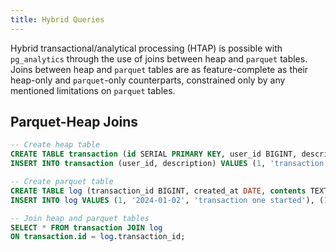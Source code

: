 ```yaml
---
title: Hybrid Queries
---
```


Hybrid transactional/analytical processing (HTAP) is possible with `pg_analytics` through the use of joins between heap and `parquet` tables. Joins between heap and `parquet` tables are as feature-complete as their heap-only and `parquet`-only counterparts, constrained only by any mentioned limitations on `parquet` tables.


## Parquet-Heap Joins
```sql
-- Create heap table
CREATE TABLE transaction (id SERIAL PRIMARY KEY, user_id BIGINT, description TEXT);
INSERT INTO transaction (user_id, description) VALUES (1, 'transaction one'), (2, 'transaction two'), (4, 'transaction three');

-- Create parquet table
CREATE TABLE log (transaction_id BIGINT, created_at DATE, contents TEXT);
INSERT INTO log VALUES (1, '2024-01-02', 'transaction one started'), (1, '2024-01-03', 'transaction one finished'), (2, '2024-03-03', 'transaction two failed'), (3, '2024-04-03', 'transaction three started');

-- Join heap and parquet tables
SELECT * FROM transaction JOIN log
ON transaction.id = log.transaction_id;
```

